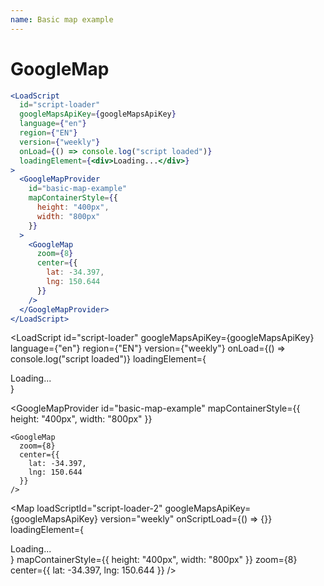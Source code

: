 ```yaml
---
name: Basic map example
---
```



# GoogleMap

```jsx
<LoadScript
  id="script-loader"
  googleMapsApiKey={googleMapsApiKey}
  language={"en"}
  region={"EN"}
  version={"weekly"}
  onLoad={() => console.log("script loaded")}
  loadingElement={<div>Loading...</div>}
>
  <GoogleMapProvider
    id="basic-map-example"
    mapContainerStyle={{
      height: "400px",
      width: "800px"
    }}
  >
    <GoogleMap
      zoom={8}
      center={{
        lat: -34.397,
        lng: 150.644
      }}
    />
  </GoogleMapProvider>
</LoadScript>
```

<LoadScript
  id="script-loader"
  googleMapsApiKey={googleMapsApiKey}
  language={"en"}
  region={"EN"}
  version={"weekly"}
  onLoad={() => console.log("script loaded")}
  loadingElement={<div>Loading...</div>}
>
  <GoogleMapProvider
    id="basic-map-example"
    mapContainerStyle={{
      height: "400px",
      width: "800px"
    }}
  >
    <GoogleMap
      zoom={8}
      center={{
        lat: -34.397,
        lng: 150.644
      }}
    />
  </GoogleMapProvider>
</LoadScript>

<Map
  loadScriptId="script-loader-2"
  googleMapsApiKey={googleMapsApiKey}
  version="weekly"
  onScriptLoad={() => {}}
  loadingElement={<div>Loading...</div>}
  mapContainerStyle={{
    height: "400px",
    width: "800px"
  }}
  zoom={8}
  center={{
    lat: -34.397,
    lng: 150.644
  }}
/>
